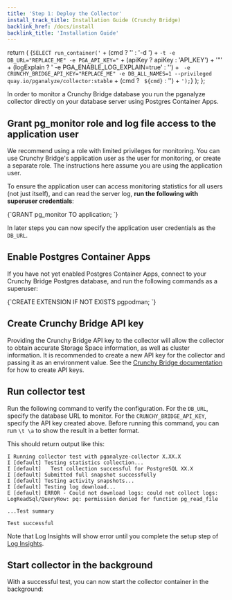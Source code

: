 ```yaml
---
title: 'Step 1: Deploy the Collector'
install_track_title: Installation Guide (Crunchy Bridge)
backlink_href: /docs/install
backlink_title: 'Installation Guide'
---
```



  return (
    <CodeBlock>
      {`SELECT run_container('` + (cmd ? '' : '-d ') + `-t -e DB_URL="REPLACE_ME" -e PGA_API_KEY="` + (apiKey ? apiKey : 'API_KEY') + '"' + (logExplain ? ' -e PGA_ENABLE_LOG_EXPLAIN=true' : '') + ` -e CRUNCHY_BRIDGE_API_KEY="REPLACE_ME" -e DB_ALL_NAMES=1 --privileged quay.io/pganalyze/collector:stable` + (cmd ? ` ${cmd}` : '') + `');`}
    </CodeBlock>
  );
};


In order to monitor a Crunchy Bridge database you run the pganalyze collector directly on your database server using Postgres Container Apps.

## Grant pg_monitor role and log file access to the application user

We recommend using a role with limited privileges for monitoring. You can use Crunchy Bridge's application user as the user for monitoring, or create a separate role. The instructions here assume you are using the application user.

To ensure the application user can access monitoring statistics for all users (not just itself), and can read the server log, **run the following with superuser credentials**:

<CodeBlock language="sql">
{`GRANT pg_monitor TO application;
`}
</CodeBlock>

<MonitoringUserPerDatabaseHelpers username="application" />

In later steps you can now specify the application user credentials as the `DB_URL`.

## Enable Postgres Container Apps

If you have not yet enabled Postgres Container Apps, connect to your Crunchy Bridge Postgres database, and run the following commands as a superuser:

<CodeBlock language="sql">
{`CREATE EXTENSION IF NOT EXISTS pgpodman;
`}
</CodeBlock>

## Create Crunchy Bridge API key

Providing the Crunchy Bridge API key to the collector will allow the collector to obtain accurate Storage Space information, as well as cluster information.
It is recommended to create a new API key for the collector and passing it as an environment value.
See the [Crunchy Bridge documentation](https://docs.crunchybridge.com/api-concepts/getting-started) for how to create API keys.

## Run collector test

Run the following command to verify the configuration. For the `DB_URL`, specify the database URL to monitor.
For the `CRUNCHY_BRIDGE_API_KEY`, specify the API key created above.
Before running this command, you can run `\t \a` to show the result in a better format.

<CollectorStartCommand apiKey={props.apiKey} cmd="test" />

This should return output like this:

```
I Running collector test with pganalyze-collector X.XX.X
I [default] Testing statistics collection...
I [default]   Test collection successful for PostgreSQL XX.X
I [default] Submitted full snapshot successfully
I [default] Testing activity snapshots...
I [default] Testing log download...
E [default] ERROR - Could not download logs: could not collect logs: LogReadSql/QueryRow: pq: permission denied for function pg_read_file

...Test summary

Test successful
```

Note that Log Insights will show error until you complete the setup step of [Log Insights](/docs/log-insights/setup/crunchy-bridge/01_create_helper_function_and_test).

## Start collector in the background

With a successful test, you can now start the collector container in the background:

<CollectorStartCommand apiKey={props.apiKey} />

<PublicLastStepLogInsightsLink />
